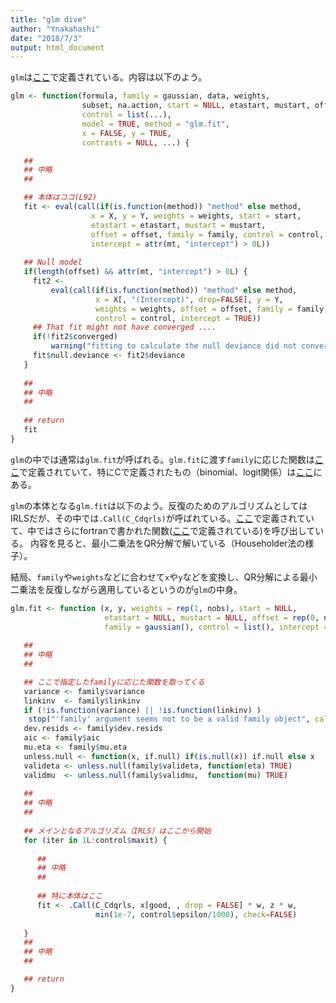 ```yaml
---
title: "glm dive"
author: "Ynakahashi"
date: "2018/7/3"
output: html_document
---
```



`glm`は[ここ](https://github.com/SurajGupta/r-source/blob/master/src/library/stats/R/glm.R)で定義されている。内容は以下のよう。


```r
glm <- function(formula, family = gaussian, data, weights,
                subset, na.action, start = NULL, etastart, mustart, offset,
                control = list(...),
                model = TRUE, method = "glm.fit",
                x = FALSE, y = TRUE,
                contrasts = NULL, ...) {

   ##
   ## 中略
   ##

   ## 本体はココ(L92)
   fit <- eval(call(if(is.function(method)) "method" else method,
                  x = X, y = Y, weights = weights, start = start,
                  etastart = etastart, mustart = mustart,
                  offset = offset, family = family, control = control,
                  intercept = attr(mt, "intercept") > 0L))
   
   ## Null model
   if(length(offset) && attr(mt, "intercept") > 0L) {
     fit2 <-
         eval(call(if(is.function(method)) "method" else method,
                   x = X[, "(Intercept)", drop=FALSE], y = Y,
                   weights = weights, offset = offset, family = family,
                   control = control, intercept = TRUE))
     ## That fit might not have converged ....
     if(!fit2$converged)
         warning("fitting to calculate the null deviance did not converge -- increase 'maxit'?")
     fit$null.deviance <- fit2$deviance
   }
   
   ##
   ## 中略
   ##
   
   ## return
   fit
}
```

`glm`の中では通常は`glm.fit`が呼ばれる。`glm.fit`に渡す`family`に応じた関数は[ここ](https://github.com/SurajGupta/r-source/blob/a28e609e72ed7c47f6ddfbb86c85279a0750f0b7/src/library/stats/R/family.R)で定義されていて、特にCで定義されたもの（binomial、logit関係）は[ここ](https://github.com/SurajGupta/r-source/blob/master/src/library/stats/src/family.c)にある。


`glm`の本体となる`glm.fit`は以下のよう。反復のためのアルゴリズムとしてはIRLSだが、その中では`.Call(C_Cdqrls)`が呼ばれている。[ここ](https://github.com/SurajGupta/r-source/blob/master/src/library/stats/src/lm.c)で定義されていて、中ではさらにfortranで書かれた関数([ここ](https://github.com/SurajGupta/r-source/blob/master/src/appl/dqrls.f)で定義されている)を呼び出している。
内容を見ると、最小二乗法をQR分解で解いている（Householder法の様子）。

結局、`family`や`weights`などに合わせて`x`や`y`などを変換し、QR分解による最小二乗法を反復しながら適用しているというのが`glm`の中身。

```r
glm.fit <- function (x, y, weights = rep(1, nobs), start = NULL,
                     etastart = NULL, mustart = NULL, offset = rep(0, nobs),
                     family = gaussian(), control = list(), intercept = TRUE) {
   
   ##
   ## 中略
   ##

   ## ここで指定したfamilyに応じた関数を取ってくる
   variance <- family$variance
   linkinv  <- family$linkinv
   if (!is.function(variance) || !is.function(linkinv) )
	stop("'family' argument seems not to be a valid family object", call. = FALSE)
   dev.resids <- family$dev.resids
   aic <- family$aic
   mu.eta <- family$mu.eta
   unless.null <- function(x, if.null) if(is.null(x)) if.null else x
   valideta <- unless.null(family$valideta, function(eta) TRUE)
   validmu  <- unless.null(family$validmu,  function(mu) TRUE)
    
   ##
   ## 中略
   ##
    
   ## メインとなるアルゴリズム（IRLS）はここから開始
   for (iter in 1L:control$maxit) {
      
      ##
      ## 中略
      ##
      
      ## 特に本体はここ
      fit <- .Call(C_Cdqrls, x[good, , drop = FALSE] * w, z * w,
                   min(1e-7, control$epsilon/1000), check=FALSE)
      
   }
   ##
   ## 中略
   ##

   ## return
}
```







